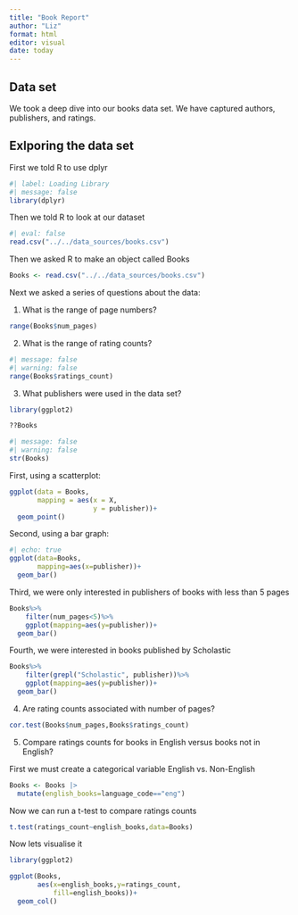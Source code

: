 ```yaml
---
title: "Book Report"
author: "Liz"
format: html
editor: visual
date: today
---
```


## Data set

We took a deep dive into our books data set. We have captured authors, publishers, and ratings.

## Exlporing the data set

First we told R to use dplyr
```r
#| label: Loading Library
#| message: false
library(dplyr)
```

Then we told R to look at our dataset
```r
#| eval: false
read.csv("../../data_sources/books.csv")
```

Then we asked R to make an object called Books

```r
Books <- read.csv("../../data_sources/books.csv")
```

Next we asked a series of questions about the data:

1.  What is the range of page numbers?

```r
range(Books$num_pages)
```

2.  What is the range of rating counts?
```r
#| message: false
#| warning: false
range(Books$ratings_count)
```

3.  What publishers were used in the data set?

```r
library(ggplot2)
```

```r
??Books
```

```r
#| message: false
#| warning: false
str(Books)
```

First, using a scatterplot:
```r
ggplot(data = Books,
       mapping = aes(x = X,
                     y = publisher))+
  geom_point()
```

Second, using a bar graph:
```r
#| echo: true
ggplot(data=Books,
       mapping=aes(x=publisher))+
  geom_bar()
```

Third, we were only interested in publishers of books with less than 5 pages

```r
Books%>%
    filter(num_pages<5)%>% 
    ggplot(mapping=aes(y=publisher))+
  geom_bar()
```

Fourth, we were interested in books published by Scholastic

```r
Books%>%
    filter(grepl("Scholastic", publisher))%>% 
    ggplot(mapping=aes(y=publisher))+
  geom_bar()
```
4.  Are rating counts associated with number of pages?

```r
cor.test(Books$num_pages,Books$ratings_count)
```
5.  Compare ratings counts for books in English versus books not in English?

First we must create a categorical variable English vs. Non-English

```r
Books <- Books |>
  mutate(english_books=language_code=="eng")
```

Now we can run a t-test to compare ratings counts

```r
t.test(ratings_count~english_books,data=Books)
```
Now lets visualise it

```r
library(ggplot2)
```

```r
ggplot(Books,
       aes(x=english_books,y=ratings_count,
           fill=english_books))+
  geom_col()
```

